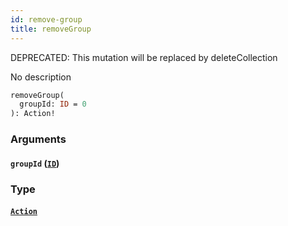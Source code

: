 ```yaml
---
id: remove-group
title: removeGroup
---
```


<span class="badge badge--warning">DEPRECATED: This mutation will be replaced by deleteCollection</span>

No description

```graphql
removeGroup(
  groupId: ID = 0
): Action!

```

### Arguments

#### `groupId` ([`ID`](/docs/graphql/scalars/id))

### Type

#### [`Action`](/docs/graphql/objects/action)
